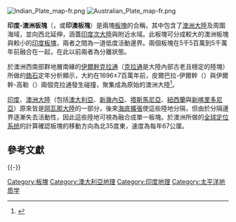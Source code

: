 {{noteTA
|G1=Country
}}
[[File:Indian_Plate_map-fr.png|thumb]]
[[File:Australian_Plate_map-fr.png|thumb]]

'''印度-澳洲板塊'''（{{lang-en|Indo-Australian Plate}}，或'''印澳板塊'''）是兩塊[[板塊|板塊]]的合稱，其中包含了[[澳洲大陸|澳洲大陸]]及周圍海域，並向西北延伸，涵蓋[[印度次大陸|印度次大陸]]與附近水域。此板塊可分成較大的澳洲板塊與較小的[[印度板塊|印度板塊]]，兩者之間為一道低度活動邊界。兩個板塊在5千5百萬到5千萬年前融合在一起，在此以前兩者為分離狀態。

於澳洲西南部{{lang|en|Mount Barren}}群地層南緣的[[伊爾幹克拉通|伊爾幹克拉通]]（[[克拉通|克拉通]]是大陸內部古老且穩定的陸塊）所做的[[鋯石|鋯石]]定年分析顯示，大約在1696±7百萬年前，皮爾巴拉-伊爾幹（{{lang|en|Pilbara-Yilgarn}}）與伊爾幹-高勒（{{lang|en|Yilgarn-Gawler}}）兩個克拉通發生碰撞，聚集成為原始的澳洲大陸<ref>{{cite journal| author = Galvin C. Dawson, , Bryan Krape, Ian R. Fletcher, Neal J. McNaughton and Birger Rasmussen | title = Did late Palaeoproterozoic assembly of proto-Australia involve collision between the Pilbara, Yilgarn and Gawler Cratons? Geochronological evidence from the Mount Barren Group in the Albany–Fraser Orogen of Western Australia | journal = Precambrian Research | volume = 118 | issue = 3-4 | pages = 195-220 |date=November 2002}}</ref>。

[[印度|印度]]、[[澳洲大陸|澳洲大陸]]（包括[[澳大利亞|澳大利亞]]、[[新幾內亞|新幾內亞]]、[[塔斯馬尼亞|塔斯馬尼亞]]、[[紐西蘭|紐西蘭]]與[[新喀里多尼亞|新喀里多尼亞]]）原來皆是[[岡瓦那大陸|岡瓦那大陸]]的一部分，後來[[海底擴張|海底擴張]]使這些陸地分隔，但由於分隔邊界逐漸失去活動性，因此這些陸地可視為融合成單一板塊。於澳洲所做的[[全球定位系统|全球定位系统]]的計算確認板塊的移動方向為北35度東，速度為每年67公厘。

== 參考文獻 ==
{{Reflist}}

{{-}}
{{地球板块}}

[[Category:板塊|Category:板塊]]
[[Category:澳大利亞地理|Category:澳大利亞地理]]
[[Category:印度地理|Category:印度地理]]
[[Category:太平洋地质学|Category:太平洋地质学]]